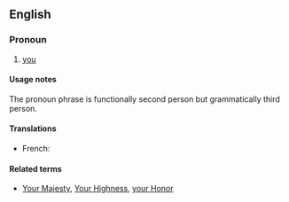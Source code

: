 ==English==
===Pronoun===
{{infl|en|pronoun|head=[[your]] [[grace]]|plural|your graces}}

# {{formal|obsolete}} [[you]]

====Usage notes====
The pronoun phrase {{term|your grace}} is functionally second person but grammatically third person.

====Translations====
{{trans-top|you}}
* French: {{t|fr|Votre Grâce|f}}
{{trans-mid}}
{{trans-bottom}}

====Related terms====
* {{qualifier|formal pronoun phrases used for second person}} [[Your Majesty]], [[Your Highness]], [[your Honor]]